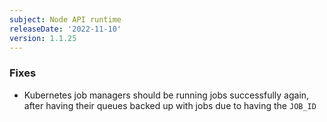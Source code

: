 ```yaml
---
subject: Node API runtime
releaseDate: '2022-11-10'
version: 1.1.25
---
```


### Fixes
* Kubernetes job managers should be running jobs successfully again, after having their queues backed up with jobs due to having the `JOB_ID`
